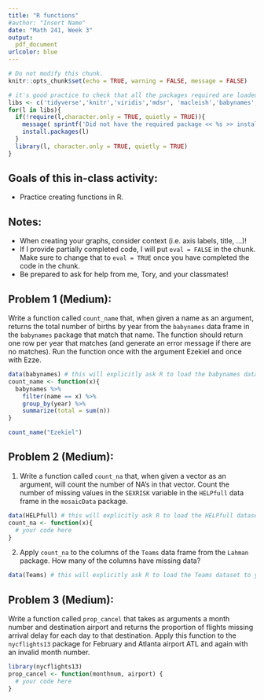 ```yaml
---
title: "R functions"
#author: "Insert Name"
date: "Math 241, Week 3"
output:
  pdf_document
urlcolor: blue
---
```


```r
# Do not modify this chunk.
knitr::opts_chunk$set(echo = TRUE, warning = FALSE, message = FALSE)
```

```r
# it's good practice to check that all the packages required are loaded and installed
libs <- c('tidyverse','knitr','viridis','mdsr', 'macleish','babynames', 'mosaicData')
for(l in libs){
  if(!require(l,character.only = TRUE, quietly = TRUE)){
    message( sprintf('Did not have the required package << %s >> installed. Downloading now ... ',l))
    install.packages(l) 
  }
  library(l, character.only = TRUE, quietly = TRUE)
}
```

## Goals of this in-class activity:

- Practice creating functions in R.

## Notes:

* When creating your graphs, consider context (i.e. axis labels, title, ...)!
* If I provide partially completed code, I will put `eval = FALSE` in the chunk.  Make sure to change that to `eval = TRUE` once you have completed the code in the chunk.
* Be prepared to ask for help from me, Tory, and your classmates!

## Problem 1 (Medium): 

Write a function called `count_name` that, when given a name as an argument, returns the total number of births by year from the `babynames` data frame in the `babynames` package that match that name. The function should return one row per year that matches (and generate an error message if there are no matches). Run the function once with the argument Ezekiel and once with Ezze.

```r
data(babynames) # this will explicitly ask R to load the babynames dataset to your environment
count_name <- function(x){
  babynames %>% 
    filter(name == x) %>% 
    group_by(year) %>% 
    summarize(total = sum(n))
}

count_name("Ezekiel")
```


## Problem 2 (Medium): 

1. Write a function called `count_na` that, when given a vector as an argument, will count the number of NA's in that vector. Count the number of missing values in the `SEXRISK` variable in the `HELPfull` data frame in the `mosaicData` package.

```r
data(HELPfull) # this will explicitly ask R to load the HELPfull dataset to your environment
count_na <- function(x){
  # your code here
}
```

2. Apply `count_na` to the columns of the `Teams` data frame from the `Lahman` package. How many of the columns have missing data?

```r
data(Teams) # this will explicitly ask R to load the Teams dataset to your environment
```


## Problem 3 (Medium): 

Write a function called `prop_cancel` that takes as arguments a month number and destination airport and returns the proportion
of flights missing arrival delay for each day to that destination. Apply this function to the `nycflights13` package for February and Atlanta airport ATL and again with an invalid month number.

```r
library(nycflights13)
prop_cancel <- function(monthnum, airport) {
  # your code here
}

```

